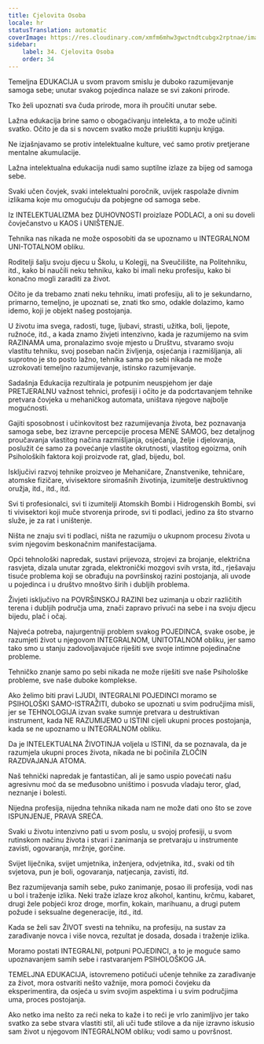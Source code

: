 ```yaml
---
title: Cjelovita Osoba
locale: hr
statusTranslation: automatic
coverImage: https://res.cloudinary.com/xmfm6mhw3gwctndtcubgx2rptnae/image/upload/v1740337243/small_cover_educacion_fundamental_a051170f1c.webp
sidebar:
    label: 34. Cjelovita Osoba
    order: 34
---
```

Temeljna EDUKACIJA u svom pravom smislu je duboko razumijevanje samoga sebe; unutar svakog pojedinca nalaze se svi zakoni prirode.

Tko želi upoznati sva čuda prirode, mora ih proučiti unutar sebe.

Lažna edukacija brine samo o obogaćivanju intelekta, a to može učiniti svatko. Očito je da si s novcem svatko može priuštiti kupnju knjiga.

Ne izjašnjavamo se protiv intelektualne kulture, već samo protiv pretjerane mentalne akumulacije.

Lažna intelektualna edukacija nudi samo suptilne izlaze za bijeg od samoga sebe.

Svaki učen čovjek, svaki intelektualni poročnik, uvijek raspolaže divnim izlikama koje mu omogućuju da pobjegne od samoga sebe.

Iz INTELEKTUALIZMA bez DUHOVNOSTI proizlaze PODLACI, a oni su doveli čovječanstvo u KAOS i UNIŠTENJE.

Tehnika nas nikada ne može osposobiti da se upoznamo u INTEGRALNOM UNI-TOTALNOM obliku.

Roditelji šalju svoju djecu u Školu, u Kolegij, na Sveučilište, na Politehniku, itd., kako bi naučili neku tehniku, kako bi imali neku profesiju, kako bi konačno mogli zaraditi za život.

Očito je da trebamo znati neku tehniku, imati profesiju, ali to je sekundarno, primarno, temeljno, je upoznati se, znati tko smo, odakle dolazimo, kamo idemo, koji je objekt našeg postojanja.

U životu ima svega, radosti, tuge, ljubavi, strasti, užitka, boli, ljepote, ružnoće, itd., a kada znamo živjeti intenzivno, kada je razumijemo na svim RAZINAMA uma, pronalazimo svoje mjesto u Društvu, stvaramo svoju vlastitu tehniku, svoj poseban način življenja, osjećanja i razmišljanja, ali suprotno je sto posto lažno, tehnika sama po sebi nikada ne može uzrokovati temeljno razumijevanje, istinsko razumijevanje.

Sadašnja Edukacija rezultirala je potpunim neuspjehom jer daje PRETJERALNU važnost tehnici, profesiji i očito je da podcrtavanjem tehnike pretvara čovjeka u mehaničkog automata, uništava njegove najbolje mogućnosti.

Gajiti sposobnost i učinkovitost bez razumijevanja života, bez poznavanja samoga sebe, bez izravne percepcije procesa MENE SAMOG, bez detaljnog proučavanja vlastitog načina razmišljanja, osjećanja, želje i djelovanja, poslužit će samo za povećanje vlastite okrutnosti, vlastitog egoizma, onih Psiholoških faktora koji proizvode rat, glad, bijedu, bol.

Isključivi razvoj tehnike proizveo je Mehaničare, Znanstvenike, tehničare, atomske fizičare, vivisektore siromašnih životinja, izumitelje destruktivnog oružja, itd., itd., itd.

Svi ti profesionalci, svi ti izumitelji Atomskih Bombi i Hidrogenskih Bombi, svi ti vivisektori koji muče stvorenja prirode, svi ti podlaci, jedino za što stvarno služe, je za rat i uništenje.

Ništa ne znaju svi ti podlaci, ništa ne razumiju o ukupnom procesu života u svim njegovim beskonačnim manifestacijama.

Opći tehnološki napredak, sustavi prijevoza, strojevi za brojanje, električna rasvjeta, dizala unutar zgrada, elektronički mozgovi svih vrsta, itd., rješavaju tisuće problema koji se obrađuju na površinskoj razini postojanja, ali uvode u pojedinca i u društvo mnoštvo širih i dubljih problema.

Živjeti isključivo na POVRŠINSKOJ RAZINI bez uzimanja u obzir različitih terena i dubljih područja uma, znači zapravo privući na sebe i na svoju djecu bijedu, plač i očaj.

Najveća potreba, najurgentniji problem svakog POJEDINCA, svake osobe, je razumjeti život u njegovom INTEGRALNOM, UNITOTALNOM obliku, jer samo tako smo u stanju zadovoljavajuće riješiti sve svoje intimne pojedinačne probleme.

Tehničko znanje samo po sebi nikada ne može riješiti sve naše Psihološke probleme, sve naše duboke komplekse.

Ako želimo biti pravi LJUDI, INTEGRALNI POJEDINCI moramo se PSIHOLOŠKI SAMO-ISTRAŽITI, duboko se upoznati u svim područjima misli, jer se TEHNOLOGIJA izvan svake sumnje pretvara u destruktivan instrument, kada NE RAZUMIJEMO u ISTINI cijeli ukupni proces postojanja, kada se ne upoznamo u INTEGRALNOM obliku.

Da je INTELEKTUALNA ŽIVOTINJA voljela u ISTINI, da se poznavala, da je razumjela ukupni proces života, nikada ne bi počinila ZLOČIN RAZDVAJANJA ATOMA.

Naš tehnički napredak je fantastičan, ali je samo uspio povećati našu agresivnu moć da se međusobno uništimo i posvuda vladaju teror, glad, neznanje i bolesti.

Nijedna profesija, nijedna tehnika nikada nam ne može dati ono što se zove ISPUNJENJE, PRAVA SREĆA.

Svaki u životu intenzivno pati u svom poslu, u svojoj profesiji, u svom rutinskom načinu života i stvari i zanimanja se pretvaraju u instrumente zavisti, ogovaranja, mržnje, gorčine.

Svijet liječnika, svijet umjetnika, inženjera, odvjetnika, itd., svaki od tih svjetova, pun je boli, ogovaranja, natjecanja, zavisti, itd.

Bez razumijevanja samih sebe, puko zanimanje, posao ili profesija, vodi nas u bol i traženje izlika. Neki traže izlaze kroz alkohol, kantinu, krčmu, kabaret, drugi žele pobjeći kroz droge, morfin, kokain, marihuanu, a drugi putem požude i seksualne degeneracije, itd., itd.

Kada se želi sav ŽIVOT svesti na tehniku, na profesiju, na sustav za zarađivanje novca i više novca, rezultat je dosada, dosada i traženje izlika.

Moramo postati INTEGRALNI, potpuni POJEDINCI, a to je moguće samo upoznavanjem samih sebe i rastvaranjem PSIHOLOŠKOG JA.

TEMELJNA EDUKACIJA, istovremeno potičući učenje tehnike za zarađivanje za život, mora ostvariti nešto važnije, mora pomoći čovjeku da eksperimentira, da osjeća u svim svojim aspektima i u svim područjima uma, proces postojanja.

Ako netko ima nešto za reći neka to kaže i to reći je vrlo zanimljivo jer tako svatko za sebe stvara vlastiti stil, ali uči tuđe stilove a da nije izravno iskusio sam život u njegovom INTEGRALNOM obliku; vodi samo u površnost.

